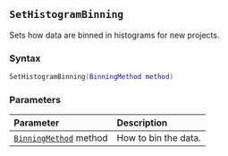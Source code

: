 ::: {.minipage data-latex="{\textwidth}"}
## `SetHistogramBinning`

Sets how data are binned in histograms for new projects.

### Syntax {-}

``` .lua
SetHistogramBinning(BinningMethod method)
```

### Parameters {-}

**Parameter** | **Description**
| :-- | :-- |
| [`BinningMethod`](#binningmethod) method | How to bin the data. |
:::
